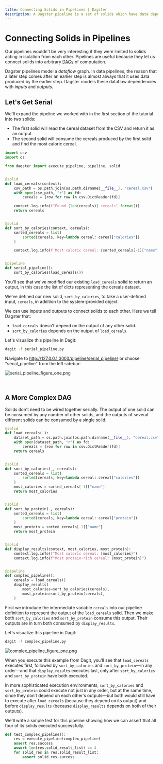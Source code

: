 ```yaml
---
title: Connecting Solids in Pipelines | Dagster
description: A Dagster pipeline is a set of solids which have data dependencies on each other to create a directed acyclic graph.
---
```


# Connecting Solids in Pipelines

<CodeReferenceLink filePath="examples/docs_snippets/docs_snippets/intro_tutorial/basics/connecting_solids/" />

Our pipelines wouldn't be very interesting if they were limited to solids acting in isolation from each other. Pipelines are useful because they let us connect solids into arbitrary [DAGs](https://en.wikipedia.org/wiki/Directed_acyclic_graph) of computation.

Dagster pipelines model a _dataflow_ graph. In data pipelines, the reason that a later step comes after an earlier step is almost always that it uses data produced by the earlier step. Dagster models these dataflow dependencies with _inputs_ and _outputs_.

## Let's Get Serial

We'll expand the pipeline we worked with in the first section of the tutorial into two solids:

- The first solid will read the cereal dataset from the CSV and return it as an output.
- The second solid will consume the cereals produced by the first solid and find the most caloric cereal.

```python file=/intro_tutorial/basics/connecting_solids/serial_pipeline.py startafter=start_serial_pipeline_marker_0 endbefore=end_serial_pipeline_marker_0
import csv
import os

from dagster import execute_pipeline, pipeline, solid


@solid
def load_cereals(context):
    csv_path = os.path.join(os.path.dirname(__file__), "cereal.csv")
    with open(csv_path, "r") as fd:
        cereals = [row for row in csv.DictReader(fd)]

    context.log.info(f"Found {len(cereals)} cereals".format())
    return cereals


@solid
def sort_by_calories(context, cereals):
    sorted_cereals = list(
        sorted(cereals, key=lambda cereal: cereal["calories"])
    )

    context.log.info(f'Most caloric cereal: {sorted_cereals[-1]["name"]}')


@pipeline
def serial_pipeline():
    sort_by_calories(load_cereals())
```

You'll see that we've modified our existing `load_cereals` solid to return an output, in this case the list of dicts representing the cereals dataset.

We've defined our new solid, `sort_by_calories`, to take a user-defined input, `cereals`, in addition to the system-provided <PyObject module="dagster" object="SolidExecutionContext"
displayText="context" /> object.

We can use inputs and outputs to connect solids to each other. Here we tell Dagster that:

- `load_cereals` doesn't depend on the output of any other solid.
- `sort_by_calories` depends on the output of `load_cereals`.

Let's visualize this pipeline in Dagit:

```bash
dagit -f serial_pipeline.py
```

Navigate to <http://127.0.0.1:3000/pipeline/serial_pipeline/> or choose "serial_pipeline" from the left sidebar:

![serial_pipeline_figure_one.png](/images/tutorial/serial_pipeline_figure_one.png)

<br />

## A More Complex DAG

Solids don't need to be wired together serially. The output of one solid can be consumed by any number of other solids, and the outputs of several different solids can be consumed by a single solid.

```python file=/intro_tutorial/basics/connecting_solids/complex_pipeline.py startafter=start_complex_pipeline_marker_0 endbefore=end_complex_pipeline_marker_0
@solid
def load_cereals(_):
    dataset_path = os.path.join(os.path.dirname(__file__), "cereal.csv")
    with open(dataset_path, "r") as fd:
        cereals = [row for row in csv.DictReader(fd)]
    return cereals


@solid
def sort_by_calories(_, cereals):
    sorted_cereals = list(
        sorted(cereals, key=lambda cereal: cereal["calories"])
    )
    most_calories = sorted_cereals[-1]["name"]
    return most_calories


@solid
def sort_by_protein(_, cereals):
    sorted_cereals = list(
        sorted(cereals, key=lambda cereal: cereal["protein"])
    )
    most_protein = sorted_cereals[-1]["name"]
    return most_protein


@solid
def display_results(context, most_calories, most_protein):
    context.log.info(f"Most caloric cereal: {most_calories}")
    context.log.info(f"Most protein-rich cereal: {most_protein}")


@pipeline
def complex_pipeline():
    cereals = load_cereals()
    display_results(
        most_calories=sort_by_calories(cereals),
        most_protein=sort_by_protein(cereals),
    )
```

First we introduce the intermediate variable `cereals` into our pipeline definition to represent the output of the `load_cereals` solid. Then we make both `sort_by_calories` and `sort_by_protein` consume this output. Their outputs are in turn both consumed by `display_results`.

Let's visualize this pipeline in Dagit:

```bash
dagit -f complex_pipeline.py
```

![complex_pipeline_figure_one.png](/images/tutorial/complex_pipeline_figure_one.png)

When you execute this example from Dagit, you'll see that `load_cereals` executes first, followed by `sort_by_calories` and `sort_by_protein`—in any order—and that `display_results` executes last, only after `sort_by_calories` and `sort_by_protein` have both executed.

In more sophisticated execution environments, `sort_by_calories` and `sort_by_protein` could execute not just in any order, but at the same time, since they don't depend on each other's outputs—but both would still have to execute after `load_cereals` (because they depend on its output) and before `display_results` (because `display_results` depends on both of their outputs).

We'll write a simple test for this pipeline showing how we can assert that all four of its solids executed successfully.

```python file=/intro_tutorial/basics/connecting_solids/complex_pipeline.py startafter=start_complex_pipeline_marker_1 endbefore=end_complex_pipeline_marker_1
def test_complex_pipeline():
    res = execute_pipeline(complex_pipeline)
    assert res.success
    assert len(res.solid_result_list) == 4
    for solid_res in res.solid_result_list:
        assert solid_res.success
```

<br />
